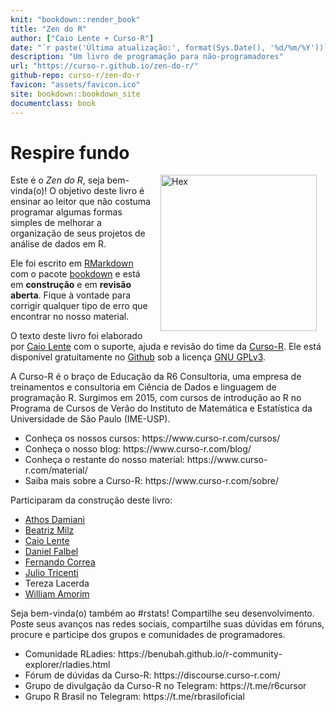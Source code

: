 ```yaml
---
knit: "bookdown::render_book"
title: "Zen do R"
author: ["Caio Lente + Curso-R"]
date: "`r paste('Última atualização:', format(Sys.Date(), '%d/%m/%Y'))`"
description: "Um livro de programação para não-programadores"
url: "https://curso-r.github.io/zen-do-r/"
github-repo: curso-r/zen-do-r
favicon: "assets/favicon.ico"
site: bookdown::bookdown_site
documentclass: book
---
```


# Respire fundo {-}

<img src="assets/hex.png" width="250" alt="Hex" align="right" style="margin: 0 1em 0 1em" /> Este é o *Zen do R*, seja bem-vinda(o)! O objetivo deste livro é ensinar ao leitor
que não costuma programar algumas formas simples de melhorar a organização de
seus projetos de análise de dados em R.

Ele foi escrito em [RMarkdown](https://rmarkdown.rstudio.com/) com o pacote
[bookdown](https://bookdown.org/) e está em **construção** e em
**revisão aberta**. Fique à vontade para corrigir qualquer tipo de erro que
encontrar no nosso material.

O texto deste livro foi elaborado por [Caio Lente](https://github.com/clente) com o
suporte, ajuda e revisão do time da [Curso-R](https://www.curso-r.com/). Ele
está disponível gratuitamente no [Github](https://github.com/curso-r/zen-do-r)
sob a licença [GNU GPLv3](https://www.gnu.org/licenses/gpl-3.0.en.html).

A Curso-R é o braço de Educação da R6 Consultoria, uma empresa de treinamentos e
consultoria em Ciência de Dados e linguagem de programação R. Surgimos em 2015,
com cursos de introdução ao R no Programa de Cursos de Verão do Instituto de
Matemática e Estatística da Universidade de São Paulo (IME-USP).

- Conheça os nossos cursos: https://www.curso-r.com/cursos/
- Conheça o nosso blog: https://www.curso-r.com/blog/
- Conheça o restante do nosso material: https://www.curso-r.com/material/
- Saiba mais sobre a Curso-R: https://www.curso-r.com/sobre/

Participaram da construção deste livro:

- [Athos Damiani](https://twitter.com/athos_damiani)
- [Beatriz Milz](https://twitter.com/beamilz)
- [Caio Lente](https://twitter.com/clente_)
- [Daniel Falbel](https://twitter.com/dfalbel)
- [Fernando Correa](https://twitter.com/Azeloc)
- [Julio Tricenti](https://twitter.com/jtrecenti)
- Tereza Lacerda
- [William Amorim](https://twitter.com/Williamorim89)

Seja bem-vinda(o) também ao #rstats! Compartilhe seu desenvolvimento. Poste seus
avanços nas redes sociais, compartilhe suas dúvidas em fóruns, procure e
participe dos grupos e comunidades de programadores.

- Comunidade RLadies: https://benubah.github.io/r-community-explorer/rladies.html
- Fórum de dúvidas da Curso-R: https://discourse.curso-r.com/
- Grupo de divulgação da Curso-R no Telegram: https://t.me/r6cursor
- Grupo R Brasil no Telegram: https://t.me/rbrasiloficial
